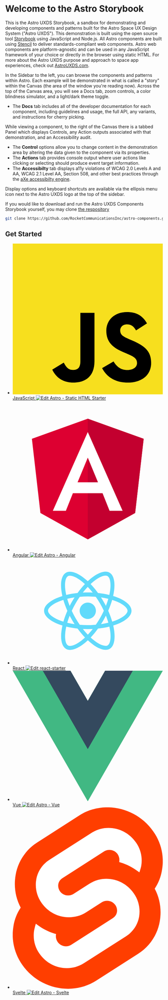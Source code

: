 
<Meta title="Astro UXDS/Welcome/Start Here" />

# Welcome to the Astro Storybook

This is the Astro UXDS Storybook, a sandbox for demonstrating and developing components and patterns built for
the Astro Space UX Design System ("Astro UXDS"). This demonstration is built using the open source tool
[Storybook](https://storybook.js.org/) using JavaScript and Node.js. All Astro components are built
using <a href="https://stenciljs.com/docs/introduction" target="_blank">Stencil</a> to deliver standards-compliant web components.
Astro web components are platform-agnostic and can be used in any JavaScript framework of your choice or directly in the browser
using static HTML. For more about the Astro UXDS purpose and approach to space app experiences, check out <a href="https://www.astrouxds.com/" target="_blank">AstroUXDS.com</a>.

In the Sidebar to the left, you can browse the components and patterns within Astro. Each example will
be demonstrated in what is called a "story" within the Canvas (the area of the window you're
reading now). Across the top of the Canvas area, you will see a Docs tab, zoom controls, a color blindness
simulator, and a light/dark theme toggle.

-   The **Docs** tab includes all of the developer documentation for each component, including guidelines and usage, the full API, any variants, and instructions for cherry picking.

While viewing a component, to the right of the Canvas there is a tabbed Panel which displays Controls,
any Action outputs associated with that demonstration, and an Accessibility audit.

-   The **Control** options allow you to change content in the demonstration area by altering the data given to the component via its properties.
-   The **Actions** tab provides console output where user actions like clicking or selecting should produce event target information.
-   The **Accessibilty** tab displays a11y violations of WCAG 2.0 Levels A and AA, WCAG 2.1 Level AA, Section 508, and other best practices
    through the [aXe accessibilty engine](https://github.com/dequelabs/axe-core).

Display options and keyboard shortcuts are available via the ellipsis menu
icon next to the Astro UXDS logo at the top of the sidebar.

If you would like to download and run the Astro UXDS Components Storybook
yourself, you may clone [the respository]('https://github.com/RocketCommunicationsInc/astro-components-stencil')

```sh
git clone https://github.com/RocketCommunicationsInc/astro-components.git
```

## Get Started

<style>
    {`
  .frameworks {
    display: grid;
    grid-template-columns: repeat(1, minmax(0, 1fr));
    gap: 2rem;
    list-style: none;
  }
  @media (min-width: 1024px) {
    .frameworks {
      grid-template-columns: repeat(3, minmax(0, 1fr));
    }
  }
  .framework {
    text-align: center;
    border-radius: var(--radius-base);
    border: 1px solid var(--color-primary);
    cursor: pointer;
  }
  .framework .sbdocs {
    padding: 1rem;
    display: flex;
    flex-direction: column;
    align-items: center;
    font-size: 1.5rem;
  }
  .framework:hover {
    border-color: var(--color-hover);
  }
  .framework:hover .sbdocs-a {
    color: var(--color-hover);
  }
  .framework .sbdocs svg {
    margin-bottom: 2rem;
    width: 100px;
    height: 100px;
  }
`}
</style>

<ul class="frameworks">
    <li class="framework">
        <a href="?path=/docs/astro-uxds-welcome-javascript--page">
            <svg xmlns="http://www.w3.org/2000/svg" viewBox="0 0 630 630">
                <path fill="#f7df1e" d="M0 0h630v630H0z" />
                <path d="M423.2 492.19c12.69 20.72 29.2 35.95 58.4 35.95 24.53 0 40.2-12.26 40.2-29.2 0-20.3-16.1-27.49-43.1-39.3l-14.8-6.35c-42.72-18.2-71.1-41-71.1-89.2 0-44.4 33.83-78.2 86.7-78.2 37.64 0 64.7 13.1 84.2 47.4l-46.1 29.6c-10.15-18.2-21.1-25.37-38.1-25.37-17.34 0-28.33 11-28.33 25.37 0 17.76 11 24.95 36.4 35.95l14.8 6.34c50.3 21.57 78.7 43.56 78.7 93 0 53.3-41.87 82.5-98.1 82.5-54.98 0-90.5-26.2-107.88-60.54zm-209.13 5.13c9.3 16.5 17.76 30.45 38.1 30.45 19.45 0 31.72-7.61 31.72-37.2v-201.3h59.2v202.1c0 61.3-35.94 89.2-88.4 89.2-47.4 0-74.85-24.53-88.81-54.075z" />
            </svg>
            JavaScript
        </a>
        <a
            href="https://codesandbox.io/s/github/RocketCommunicationsInc/astro/tree/main/packages/starter-kits/html-js-starter"
            target="_blank"
        >
            <img
                alt="Edit Astro - Static HTML Starter"
                src="https://codesandbox.io/static/img/play-codesandbox.svg"
            />
        </a>
    </li>
    <li class="framework">
        <a href="?path=/docs/astro-uxds-welcome-angular--page">
            <svg xmlns="http://www.w3.org/2000/svg" viewBox="0 0 250 250">
                <path
                    fill="#dd0031"
                    d="M125 30 31.9 63.2l14.2 123.1L125 230l78.9-43.7 14.2-123.1z"
                />
                <path
                    fill="#c3002f"
                    d="M125 30v22.2-.1V230l78.9-43.7 14.2-123.1L125 30z"
                />
                <path
                    d="M125 52.1 66.8 182.6h21.7l11.7-29.2h49.4l11.7 29.2H183L125 52.1zm17 83.3h-34l17-40.9 17 40.9z"
                    fill="#fff"
                />
            </svg>
            Angular
        </a>
        <a
            href="https://codesandbox.io/s/github/RocketCommunicationsInc/astro/tree/main/packages/starter-kits/angular-starter?file=/src/app/app.component.html"
            target="_blank"
        >
            <img
                alt="Edit Astro - Angular"
                src="https://codesandbox.io/static/img/play-codesandbox.svg"
            />
        </a>
    </li>
    <li class="framework">
        <a href="?path=/docs/astro-uxds-welcome-react--page">
            <svg xmlns="http://www.w3.org/2000/svg" viewBox="0 0 841.9 595.3">
                <g fill="#61DAFB">
                    <path d="M666.3 296.5c0-32.5-40.7-63.3-103.1-82.4 14.4-63.6 8-114.2-20.2-130.4-6.5-3.8-14.1-5.6-22.4-5.6v22.3c4.6 0 8.3.9 11.4 2.6 13.6 7.8 19.5 37.5 14.9 75.7-1.1 9.4-2.9 19.3-5.1 29.4-19.6-4.8-41-8.5-63.5-10.9-13.5-18.5-27.5-35.3-41.6-50 32.6-30.3 63.2-46.9 84-46.9V78c-27.5 0-63.5 19.6-99.9 53.6-36.4-33.8-72.4-53.2-99.9-53.2v22.3c20.7 0 51.4 16.5 84 46.6-14 14.7-28 31.4-41.3 49.9-22.6 2.4-44 6.1-63.6 11-2.3-10-4-19.7-5.2-29-4.7-38.2 1.1-67.9 14.6-75.8 3-1.8 6.9-2.6 11.5-2.6V78.5c-8.4 0-16 1.8-22.6 5.6-28.1 16.2-34.4 66.7-19.9 130.1-62.2 19.2-102.7 49.9-102.7 82.3 0 32.5 40.7 63.3 103.1 82.4-14.4 63.6-8 114.2 20.2 130.4 6.5 3.8 14.1 5.6 22.5 5.6 27.5 0 63.5-19.6 99.9-53.6 36.4 33.8 72.4 53.2 99.9 53.2 8.4 0 16-1.8 22.6-5.6 28.1-16.2 34.4-66.7 19.9-130.1 62-19.1 102.5-49.9 102.5-82.3zm-130.2-66.7c-3.7 12.9-8.3 26.2-13.5 39.5-4.1-8-8.4-16-13.1-24-4.6-8-9.5-15.8-14.4-23.4 14.2 2.1 27.9 4.7 41 7.9zm-45.8 106.5c-7.8 13.5-15.8 26.3-24.1 38.2-14.9 1.3-30 2-45.2 2-15.1 0-30.2-.7-45-1.9-8.3-11.9-16.4-24.6-24.2-38-7.6-13.1-14.5-26.4-20.8-39.8 6.2-13.4 13.2-26.8 20.7-39.9 7.8-13.5 15.8-26.3 24.1-38.2 14.9-1.3 30-2 45.2-2 15.1 0 30.2.7 45 1.9 8.3 11.9 16.4 24.6 24.2 38 7.6 13.1 14.5 26.4 20.8 39.8-6.3 13.4-13.2 26.8-20.7 39.9zm32.3-13c5.4 13.4 10 26.8 13.8 39.8-13.1 3.2-26.9 5.9-41.2 8 4.9-7.7 9.8-15.6 14.4-23.7 4.6-8 8.9-16.1 13-24.1zM421.2 430c-9.3-9.6-18.6-20.3-27.8-32 9 .4 18.2.7 27.5.7 9.4 0 18.7-.2 27.8-.7-9 11.7-18.3 22.4-27.5 32zm-74.4-58.9c-14.2-2.1-27.9-4.7-41-7.9 3.7-12.9 8.3-26.2 13.5-39.5 4.1 8 8.4 16 13.1 24 4.7 8 9.5 15.8 14.4 23.4zM420.7 163c9.3 9.6 18.6 20.3 27.8 32-9-.4-18.2-.7-27.5-.7-9.4 0-18.7.2-27.8.7 9-11.7 18.3-22.4 27.5-32zm-74 58.9c-4.9 7.7-9.8 15.6-14.4 23.7-4.6 8-8.9 16-13 24-5.4-13.4-10-26.8-13.8-39.8 13.1-3.1 26.9-5.8 41.2-7.9zm-90.5 125.2c-35.4-15.1-58.3-34.9-58.3-50.6 0-15.7 22.9-35.6 58.3-50.6 8.6-3.7 18-7 27.7-10.1 5.7 19.6 13.2 40 22.5 60.9-9.2 20.8-16.6 41.1-22.2 60.6-9.9-3.1-19.3-6.5-28-10.2zM310 490c-13.6-7.8-19.5-37.5-14.9-75.7 1.1-9.4 2.9-19.3 5.1-29.4 19.6 4.8 41 8.5 63.5 10.9 13.5 18.5 27.5 35.3 41.6 50-32.6 30.3-63.2 46.9-84 46.9-4.5-.1-8.3-1-11.3-2.7zm237.2-76.2c4.7 38.2-1.1 67.9-14.6 75.8-3 1.8-6.9 2.6-11.5 2.6-20.7 0-51.4-16.5-84-46.6 14-14.7 28-31.4 41.3-49.9 22.6-2.4 44-6.1 63.6-11 2.3 10.1 4.1 19.8 5.2 29.1zm38.5-66.7c-8.6 3.7-18 7-27.7 10.1-5.7-19.6-13.2-40-22.5-60.9 9.2-20.8 16.6-41.1 22.2-60.6 9.9 3.1 19.3 6.5 28.1 10.2 35.4 15.1 58.3 34.9 58.3 50.6-.1 15.7-23 35.6-58.4 50.6zM320.8 78.4z" />
                    <circle cx="420.9" cy="296.5" r="45.7" />
                    <path d="M520.5 78.1z" />
                </g>
            </svg>
            React
        </a>
        <a
            target="_blank"
            href="https://codesandbox.io/s/github/RocketCommunicationsInc/astro/tree/main/packages/starter-kits/react-starter?fontsize=14&hidenavigation=1&theme=dark"
        >
            <img
                alt="Edit react-starter"
                src="https://codesandbox.io/static/img/play-codesandbox.svg"
            />
        </a>
    </li>
    <li class="framework">
        <a href="?path=/docs/astro-uxds-welcome-vue--page">
            <svg viewBox="0 0 261.76 226.69" xmlns="http://www.w3.org/2000/svg">
                <path
                    d="m161.096.001-30.224 52.35L100.647.002H-.005L130.872 226.69 261.749 0z"
                    fill="#41b883"
                />
                <path
                    d="m161.096.001-30.224 52.35L100.647.002H52.346l78.526 136.01L209.398.001z"
                    fill="#34495e"
                />
            </svg>
            Vue
        </a>
        <a
            target="_blank"
            href="https://codesandbox.io/s/github/RocketCommunicationsInc/astro/tree/main/packages/starter-kits/vue-starter"
        >
            <img
                alt="Edit Astro - Vue"
                src="https://codesandbox.io/static/img/play-codesandbox.svg"
            />
        </a>
    </li>
    <li class="framework">
        <a href="?path=/docs/astro-uxds-welcome-svelte--page">
            <svg xmlns="http://www.w3.org/2000/svg" viewBox="0 0 98.1 118">
                <path
                    d="M91.8 15.6C80.9-.1 59.2-4.7 43.6 5.2L16.1 22.8C8.6 27.5 3.4 35.2 1.9 43.9c-1.3 7.3-.2 14.8 3.3 21.3-2.4 3.6-4 7.6-4.7 11.8-1.6 8.9.5 18.1 5.7 25.4 11 15.7 32.6 20.3 48.2 10.4l27.5-17.5c7.5-4.7 12.7-12.4 14.2-21.1 1.3-7.3.2-14.8-3.3-21.3 2.4-3.6 4-7.6 4.7-11.8 1.7-9-.4-18.2-5.7-25.5"
                    fill="#ff3e00"
                />
                <path
                    d="M40.9 103.9c-8.9 2.3-18.2-1.2-23.4-8.7-3.2-4.4-4.4-9.9-3.5-15.3.2-.9.4-1.7.6-2.6l.5-1.6 1.4 1c3.3 2.4 6.9 4.2 10.8 5.4l1 .3-.1 1c-.1 1.4.3 2.9 1.1 4.1 1.6 2.3 4.4 3.4 7.1 2.7.6-.2 1.2-.4 1.7-.7L65.5 72c1.4-.9 2.3-2.2 2.6-3.8.3-1.6-.1-3.3-1-4.6-1.6-2.3-4.4-3.3-7.1-2.6-.6.2-1.2.4-1.7.7l-10.5 6.7c-1.7 1.1-3.6 1.9-5.6 2.4-8.9 2.3-18.2-1.2-23.4-8.7-3.1-4.4-4.4-9.9-3.4-15.3.9-5.2 4.1-9.9 8.6-12.7l27.5-17.5c1.7-1.1 3.6-1.9 5.6-2.5 8.9-2.3 18.2 1.2 23.4 8.7 3.2 4.4 4.4 9.9 3.5 15.3-.2.9-.4 1.7-.7 2.6l-.5 1.6-1.4-1c-3.3-2.4-6.9-4.2-10.8-5.4l-1-.3.1-1c.1-1.4-.3-2.9-1.1-4.1-1.6-2.3-4.4-3.3-7.1-2.6-.6.2-1.2.4-1.7.7L32.4 46.1c-1.4.9-2.3 2.2-2.6 3.8s.1 3.3 1 4.6c1.6 2.3 4.4 3.3 7.1 2.6.6-.2 1.2-.4 1.7-.7l10.5-6.7c1.7-1.1 3.6-1.9 5.6-2.5 8.9-2.3 18.2 1.2 23.4 8.7 3.2 4.4 4.4 9.9 3.5 15.3-.9 5.2-4.1 9.9-8.6 12.7l-27.5 17.5c-1.7 1.1-3.6 1.9-5.6 2.5"
                    fill="#fff"
                />
            </svg>
            Svelte
        </a>
        <a
            target="_blank"
            href="https://codesandbox.io/s/github/RocketCommunicationsInc/astro/tree/main/packages/starter-kits/svelte-starter"
        >
            <img
                alt="Edit Astro - Svelte"
                src="https://codesandbox.io/static/img/play-codesandbox.svg"
            />
        </a>
    </li>
</ul>
